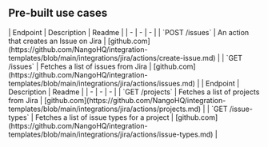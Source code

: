 
## Pre-built use cases

<AccordionGroup>


<Accordion title="Issues">
| Endpoint | Description | Readme |
| - | - | - |
| `POST /issues` | An action that creates an Issue on Jira | [github.com](https://github.com/NangoHQ/integration-templates/blob/main/integrations/jira/actions/create-issue.md) |
| `GET /issues` | Fetches a list of issues from Jira | [github.com](https://github.com/NangoHQ/integration-templates/blob/main/integrations/jira/actions/issues.md) |
</Accordion>


<Accordion title="Others">
| Endpoint | Description | Readme |
| - | - | - |
| `GET /projects` | Fetches a list of projects from Jira | [github.com](https://github.com/NangoHQ/integration-templates/blob/main/integrations/jira/actions/projects.md) |
| `GET /issue-types` | Fetches a list of issue types for a project | [github.com](https://github.com/NangoHQ/integration-templates/blob/main/integrations/jira/actions/issue-types.md) |
</Accordion>

</AccordionGroup>
